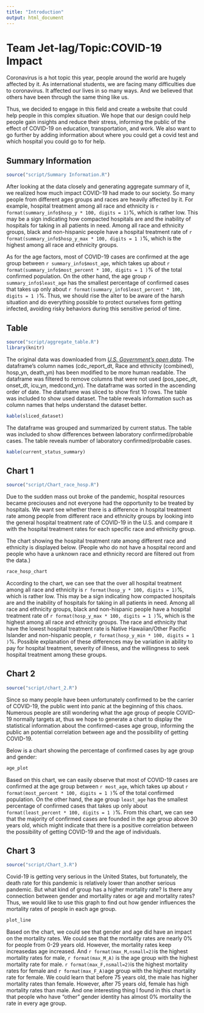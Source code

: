 ```yaml
---
title: "Introduction"
output: html_document
---
```



# Team Jet-lag/Topic:COVID-19 Impact

Coronavirus is a hot topic this year, people around the world are hugely affected by it. As international students, we are facing many difficulties due to coronavirus. It affected our lives in so many ways. And we believed that others have been through the same thing like us. 

Thus, we decided to engage in this field and create a website that could help people in this complex situation. We hope that our design could help people gain insights and reduce their stress, informing the public of the effect of COVID-19 on education, transportation, and work. We also want to go further by adding information about where you could get a covid test and which hospital you could go to for help. 



## Summary Information
```r
source("script/Summary Information.R")
```

After looking at the data closely and generating aggregate summary of it, we 
realized how much impact COVID-19 had made to our society. So many people from
different ages groups and races are heavily affected by it. For example, hospital 
treatment among all race and ethnicity 
is `r format(summary_info$hosp_y * 100, digits = 1)`%, 
which is rather low. This may be a sign indicating how compacted hospitals are and 
the inability of hospitals for taking in all patients in need. Among all race and
ethnicity groups, black and non-hispanic people have a hospital treatment rate 
of `r format(summary_info$hosp_y_max * 100, digits = 1 )`%, which is the highest 
among all race and ethnicity groups.

As for the age factors, most of COVID-19 cases are confirmed 
at the age group between `r summary_info$most_age`, which takes up about 
`r format(summary_info$most_percent * 100, digits = 1 )`% of the total confirmed 
population. 
On the other hand, the age group `r summary_info$least_age` has the smallest percentage of 
confirmed cases that takes up only 
about `r format(summary_info$least_percent * 100, digits = 1 )`%. Thus, we should 
rise the 
alter to be aware of the harsh situation and do everything possible to protect 
ourselves form getting infected, avoiding risky behaviors during this sensitive 
period of time.




## Table
```r
source("script/aggregate_table.R")
library(knitr)
```

The original data was downloaded from [_U.S. Government's open data_](https://catalog.data.gov/dataset/covid-19-case-surveillance-public-use-data).
The dataframe's column names 
(cdc_report_dt, Race and ethnicity (combined), hosp_yn, death_yn) 
has been modified to be more human readable. 
The dataframe was filtered to remove columns that were not used 
(pos_spec_dt, onset_dt, icu_yn, medcond_yn).
The dataframe was sorted in the ascending order of date.
The dataframe was sliced to show first 10 rows.
The table was included to show used dataset.
The table reveals information such as column names that helps understand the dataset better.

```r
kable(sliced_dataset)
```

The dataframe was grouped and summarized by current status.
The table was included to show differences between laboratory confirmed/probable cases.
The table reveals number of laboratory confirmed/probable cases.

```r
kable(current_status_summary)
```


## Chart 1
```r
source("script/Chart_race_hosp.R")
```

Due to the sudden mass out broke of the pandemic, hospital resources became 
preciouses and not everyone had the opportunity to be treated by hospitals. We
want see whether there is a difference in hospital treatment rate among people 
from different race and ethnicity groups by looking into the general hospital
treatment rate of COVID-19 in the U.S. and compare it with the hospital 
treatment rates for each specific race and ethnicity group.

The chart showing the hospital treatment rate among different race and 
ethnicity is displayed below.
(People who do not have a hospital record and people who have a unknown race
and ethnicity record are filtered out from the data.)

```r
race_hosp_chart
```

<p>According to the chart, we can see that the over all hospital treatment among 
all race and ethnicity is `r format(hosp_y * 100, digits = 1)`%, which is 
rather low. This may be a sign indicating how compacted hospitals are and the 
inability of hospitals for taking in all patients in need. Among all race and
ethnicity groups, black and non-hispanic people have a hospital treatment rate 
of `r format(hosp_y_max * 100, digits = 1 )`%, which is the highest among all 
race and ethnicity groups. The race and ethnicity that have the lowest hospital
treatment rate is Native Hawaiian/Other Pacific Islander and non-hispanic 
people, `r format(hosp_y_min * 100, digits = 1 )`%. Possible explanation of 
these differences may be variation in ability to pay for hospital treatment, 
severity of illness, and the willingness to seek hospital treatment among these
groups.</p>



## Chart 2
```r
source("script/chart_2.R")
```

Since so many people have been unfortunately confirmed to be the carrier of COVID-19, 
the public went into panic at the beginning of this chaos. Numerous people are still 
wondering what the age group of people COVID-19 normally targets at, thus we hope to 
generate a chart to display the statistical information about the confirmed-cases age 
group, informing the public an potential correlation between age and the possibility 
of getting COVID-19.

Below is a chart showing the percentage of confirmed cases by age group and gender:

```r
age_plot
```

Based on this chart, we can easily observe that most of COVID-19 cases are confirmed 
at the age group between `r most_age`, which takes up about 
`r format(most_percent * 100, digits = 1 )`% of the total confirmed population. On 
the other hand, the age group `least_age` has the smallest percentage of confirmed 
cases that takes up only about `format(least_percent * 100, digits = 1 )`%. From 
this chart, we can see that the majority of confirmed cases are founded in the age 
group above 30 years old, which might indicate that there is a positive correlation 
between the possibility of getting COVID-19 and the age of individuals.



## Chart 3

```r
source("script/Chart_3.R")
```

Covid-19 is getting very serious in the United States, but fortunately, the death rate for this pandemic
is relatively lower than another serious pandemic. But what kind of group has a higher mortality rate? Is
there any connection between gender and mortality rates or age and mortality rates? Thus, we would like to
use this graph to find out how gender influences the mortality rates of people in each age group.

```r
plot_line
```

Based on the chart, we could see that gender and age did have an impact on the mortality rates. We could see
that the mortality rates are nearly 0% for people from 0-29 years old. However, the mortality rates keep 
increasedas age increased. And `r format(max_M,nsmall=2)`is the highest mortality rates for male, `r format(max_M_A)`
is the age group with the highest mortality rate for male. `r format(max_F,nsmall=2)`is the highest mortality rates for
female and `r format(max_F_A)`age group with the highest mortality rate for female. We could learn that before 75 years old,
the male has higher mortality rates than female. However, after 75 years old, female has high mortality rates than male. 
And one interesting thing I found in this chart is that people who have "other" gender identity has almost 0% mortality
the rate in every age group. 




